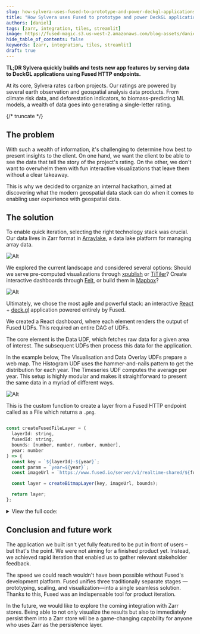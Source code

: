 ```yaml
---
slug: how-sylvera-uses-fused-to-prototype-and-power-deckgl-applications
title: "How Sylvera uses Fused to prototype and power DeckGL applications"
authors: [daniel]
tags: [zarr, integration, tiles, streamlit]
image: https://fused-magic.s3.us-west-2.amazonaws.com/blog-assets/daniel_card2.png
hide_table_of_contents: false
keywords: [zarr, integration, tiles, streamlit]
draft: true
---
```


**TL;DR Sylvera quickly builds and tests new app features by serving data to DeckGL applications using Fused HTTP endpoints.**


At its core, Sylvera rates carbon projects. Our ratings are powered by several earth observation and geospatial analysis data products. From climate risk data, and deforestation indicators, to biomass-predicting ML models, a wealth of data goes into generating a single-letter rating.



<ReactPlayer playsinline={true} className="video__player" playing={true} muted={true} controls height="100%" url="https://fused-magic.s3.us-west-2.amazonaws.com/blog-assets/jahn.mp4" width="100%" />




{/* truncate */}

## The problem

With such a wealth of information, it's challenging to determine how best to present insights to the client. On one hand, we want the client to be able to see the data that tell the story of the project's rating. On the other, we don't want to overwhelm them with fun interactive visualizations that leave them without a clear takeaway.

This is why we decided to organize an internal hackathon, aimed at discovering what the modern geospatial data stack can do when it comes to enabling user experience with geospatial data.



## The solution


To enable quick iteration, selecting the right technology stack was crucial. Our data lives in Zarr format in [Arraylake](https://docs.earthmover.io/), a data lake platform for managing array data.

![Alt](architecture.png)


We explored the current landscape and considered several options: Should we serve pre-computed visualizations through [xpublish](https://github.com/xpublish-community/xpublish) or [TiTiler](https://developmentseed.org/titiler/)? Create interactive dashboards through [Felt](https://felt.com/), or build them in [Mapbox](https://www.mapbox.com/)?

![Alt](app-screenshot.png)


Ultimately, we chose the most agile and powerful stack: an interactive [React](https://react.dev/) + [deck.gl](http://deck.gl) application powered entirely by Fused.

We created a React dashboard, where each element renders the output of Fused UDFs. This required an entire DAG of UDFs.

The core element is the Data UDF, which fetches raw data for a given area of interest. The subsequent UDFs then process this data for the application.

In the example below, The Visualisation and Data Overlay UDFs prepare a web map. The Histogram UDF uses the hammer-and-nails pattern to get the distribution for each year. The Timeseries UDF computes the average per year. This setup is highly modular and makes it straightforward to present the same data in a myriad of different ways.

![Alt](workflow.png)

This is the custom function to create a layer from a Fused HTTP endpoint called as a File which returns a `.png`.


```javascript showLineNumbers

const createFusedFileLayer = (
  layerId: string,
  fusedId: string,
  bounds: [number, number, number, number],
  year: number
) => {
  const key = `${layerId}-${year}`;
  const param = `year=${year}`;
  const imageUrl = `https://www.fused.io/server/v1/realtime-shared/${fusedId}/run/file?dtype_out_raster=png&${param}`;

  const layer = createBitmapLayer(key, imageUrl, bounds);

  return layer;
};


```

<details>

<summary>View the full code:</summary>


```javascript showLineNumbers
import { createRoot } from "react-dom/client";
import DeckGL from "@deck.gl/react";
import { MapView } from "@deck.gl/core";
import { BitmapLayer } from "@deck.gl/layers";
import { TileLayer } from "@deck.gl/geo-layers";

const BOUNDS_AFRICA: [number, number, number, number] = [
  -25.35, -46.95, 51.35, 37.35,
];
const UDF_H_AOI_FILE_CALL = "FUSED_UDF";

function createTileLayer(id: string, data: string[]): TileLayer<ImageBitmap> {
  return new TileLayer<ImageBitmap>({
    id: id,
    data: data,
    maxRequests: 20,
    maxCacheSize: 200,
    pickable: true,
    highlightColor: [60, 60, 60, 40],
    minZoom: 0,
    maxZoom: 19,
    tileSize: 256,
    zoomOffset: devicePixelRatio === 1 ? -1 : 0,
    renderSubLayers: (props) => {
      const [[west, south], [east, north]] = props.tile.boundingBox;
      const { data, ...otherProps } = props;

      return [
        new BitmapLayer(otherProps, {
          image: data,
          bounds: [west, south, east, north],
        }),
      ];
    },
  });
}

function createBitmapLayer(
  id: string,
  image: string,
  bounds: [number, number, number, number]
) {
  return new BitmapLayer({
    id: id,
    image: image,
    bounds: bounds,
    pickable: true,
    highlightColor: [60, 60, 60, 40],
    minZoom: 0,
    maxZoom: 19,
  });
}

const createFusedFileLayer = (
  layerId: string,
  fusedId: string,
  bounds: [number, number, number, number],
  year: number
) => {
  const key = `${layerId}-${year}`;
  const param = `year=${year}`;
  const imageUrl = `https://www.fused.io/server/v1/realtime-shared/${fusedId}/run/file?dtype_out_raster=png&dtype_out_vector=csv&${param}`;

  const layer = createBitmapLayer(key, imageUrl, bounds);

  return layer;
};

const createBasemapLayer = () => {
  return createTileLayer("basemap", [
    "https://basemaps.cartocdn.com/light_all/{z}/{x}/{y}.png",
  ]);
};

export default function App() {
  const bounds = BOUNDS_AFRICA;
  const year = 2000;

  const basemap = createBasemapLayer();
  const fused = createFusedFileLayer(
    "fused",
    UDF_H_AOI_FILE_CALL,
    bounds,
    year
  );

  return (
    <DeckGL
      layers={[basemap, fused]}
      views={new MapView({ repeat: true })}
      initialViewState={{ latitude: 0.34211, longitude: 15.151583, zoom: 2 }}
      controller={true}
    ></DeckGL>
  );
}

export function renderToDOM(container: HTMLDivElement) {
  createRoot(container).render(<App />);
}
```
</details>


## Conclusion and future work

The application we built isn't yet fully featured to be put in front of users – but that's the point. We were not aiming for a finished product yet. Instead, we achieved rapid iteration that enabled us to gather relevant stakeholder feedback.

The speed we could reach wouldn't have been possible without Fused's development platform. Fused unifies three traditionally separate stages — prototyping, scaling, and visualization—into a single seamless solution. Thanks to this, Fused was an indispensable tool for product iteration.

In the future, we would like to explore the coming integration with Zarr stores. Being able to not only visualize the results but also to immediately persist them into a Zarr store will be a game-changing capability for anyone who uses Zarr as the persistence layer.
